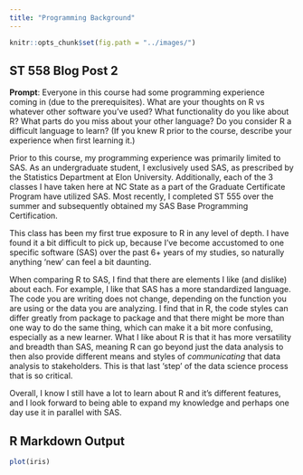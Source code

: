 ```yaml
---
title: "Programming Background"
---
```


```r
knitr::opts_chunk$set(fig.path = "../images/")
```

## ST 558 Blog Post 2

__Prompt__: Everyone in this course had some programming experience coming in (due to the prerequisites). What are your thoughts on R vs whatever other software you've used?  What functionality do you like about R? What parts do you miss about your other language? Do you consider R a difficult language to learn? (If you knew R prior to the course, describe your experience when first learning it.)

Prior to this course, my programming experience was primarily limited to SAS. As an undergraduate student, I exclusively used SAS, as prescribed by the Statistics Department at Elon University. Additionally, each of the 3 classes I have taken here at NC State as a part of the Graduate Certificate Program have utilized SAS. Most recently, I completed ST 555 over the summer and subsequently obtained my SAS Base Programming Certification.  

This class has been my first true exposure to R in any level of depth. I have found it a bit difficult to pick up, because I've become accustomed to one specific software (SAS) over the past 6+ years of my studies, so naturally anything 'new' can feel a bit daunting.  

When comparing R to SAS, I find that there are elements I like (and dislike) about each. For example, I like that SAS has a more standardized language. The code you are writing does not change, depending on the function you are using or the data you are analyzing. I find that in R, the code styles can differ greatly from package to package and that there might be more than one way to do the same thing, which can make it a bit more confusing, especially as a new learner. What I like about R is that it has more versatility and breadth than SAS, meaning R can go beyond just the data analysis to then also provide different means and styles of _communicating_ that data analysis to stakeholders. This is that last 'step' of the data science process that is so critical.  

Overall, I know I still have a lot to learn about R and it's different features, and I look forward to being able to expand my knowledge and perhaps one day use it in parallel with SAS.  

## R Markdown Output

```r
plot(iris)
```
